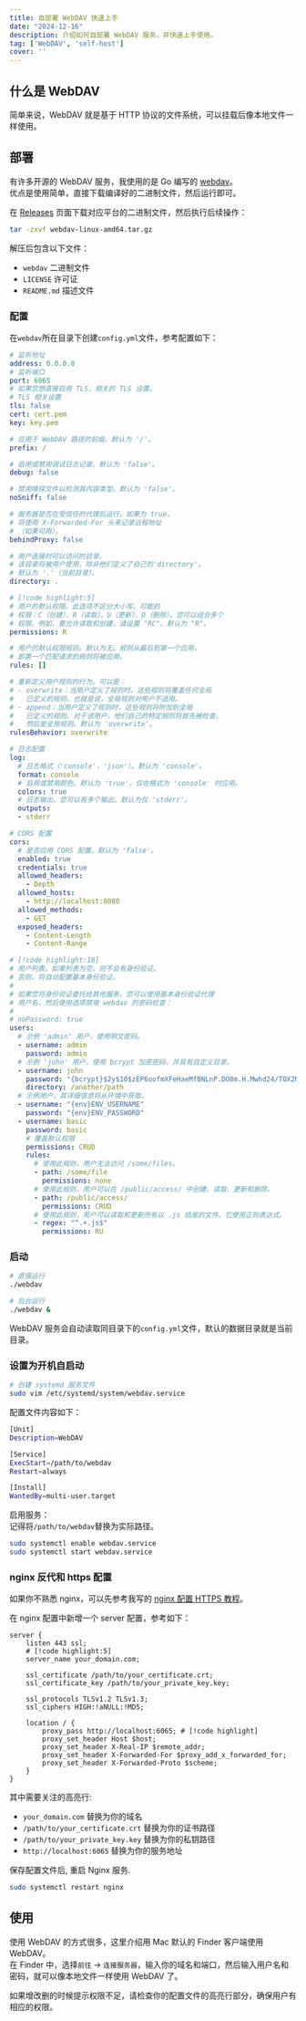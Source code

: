 ```yaml
---
title: 自部署 WebDAV 快速上手
date: "2024-12-16"
description: 介绍如何自部署 WebDAV 服务，并快速上手使用。
tag: ['WebDAV', 'self-host']
cover: ''
---
```


## 什么是 WebDAV
简单来说，WebDAV 就是基于 HTTP 协议的文件系统，可以挂载后像本地文件一样使用。

## 部署
有许多开源的 WebDAV 服务，我使用的是 Go 编写的 [webdav](https://github.com/hacdias/webdav)。  
优点是使用简单，直接下载编译好的二进制文件，然后运行即可。  

在 [Releases](https://github.com/hacdias/webdav/releases) 页面下载对应平台的二进制文件，然后执行后续操作：  
```bash
tar -zxvf webdav-linux-amd64.tar.gz
```

解压后包含以下文件：
- `webdav` 二进制文件
- `LICENSE` 许可证
- `README.md` 描述文件

### 配置
在`webdav`所在目录下创建`config.yml`文件，参考配置如下：  
```yml
# 监听地址
address: 0.0.0.0
# 监听端口
port: 6065
# 如果您想直接启用 TLS，相关的 TLS 设置。
# TLS 相关设置
tls: false
cert: cert.pem
key: key.pem

# 应用于 WebDAV 路径的前缀。默认为 '/'。
prefix: /

# 启用或禁用调试日志记录。默认为 'false'。
debug: false

# 禁用嗅探文件以检测其内容类型。默认为 'false'。
noSniff: false

# 服务器是否在受信任的代理后运行。如果为 true，
# 将使用 X-Forwarded-For 头来记录远程地址
# （如果可用）。
behindProxy: false

# 用户连接时可以访问的目录。
# 该目录将被用户使用，除非他们定义了自己的'directory'。
# 默认为 '.'（当前目录）。
directory: .

# [!code highlight:5]
# 用户的默认权限。此选项不区分大小写。可能的
# 权限：C（创建）、R（读取）、U（更新）、D（删除）。您可以组合多个
# 权限。例如，要允许读取和创建，请设置 "RC"。默认为 "R"。
permissions: R

# 用户的默认权限规则。默认为无。规则从最后到第一个应用，
# 即第一个匹配请求的规则将被应用。
rules: []

# 重新定义用户规则的行为。可以是：
# - overwrite：当用户定义了规则时，这些规则将覆盖任何全局
#   已定义的规则。也就是说，全局规则对用户不适用。
# - append：当用户定义了规则时，这些规则将附加到全局
#   已定义的规则。对于该用户，他们自己的特定规则将首先被检查，
#   然后是全局规则。默认为 'overwrite'。
rulesBehavior: overwrite

# 日志配置
log:
  # 日志格式（'console'，'json'）。默认为 'console'。
  format: console
  # 启用或禁用颜色。默认为 'true'。仅在格式为 'console' 时应用。
  colors: true
  # 日志输出。您可以有多个输出。默认为仅 'stderr'。
  outputs:
  - stderr

# CORS 配置
cors:
  # 是否应用 CORS 配置。默认为 'false'。
  enabled: true
  credentials: true
  allowed_headers:
    - Depth
  allowed_hosts:
    - http://localhost:8080
  allowed_methods:
    - GET
  exposed_headers:
    - Content-Length
    - Content-Range

# [!code highlight:18]
# 用户列表。如果列表为空，则不会有身份验证。
# 否则，将自动配置基本身份验证。
#
# 如果您将身份验证委托给其他服务，您可以使用基本身份验证代理
# 用户名，然后使用选项禁用 webdav 的密码检查：
#
# noPassword: true
users:
  # 示例 'admin' 用户，使用明文密码。
  - username: admin
    password: admin
  # 示例 'john' 用户，使用 bcrypt 加密密码，并具有自定义目录。
  - username: john
    password: "{bcrypt}$2y$10$zEP6oofmXFeHaeMfBNLnP.DO8m.H.Mwhd24/TOX2MWLxAExXi4qgi"
    directory: /another/path
  # 示例用户，其详细信息将从环境中获取。
  - username: "{env}ENV_USERNAME"
    password: "{env}ENV_PASSWORD"
  - username: basic
    password: basic
    # 覆盖默认权限
    permissions: CRUD
    rules:
      # 使用此规则，用户无法访问 /some/files。
      - path: /some/file
        permissions: none
      # 使用此规则，用户可以在 /public/access/ 中创建、读取、更新和删除。
      - path: /public/access/
        permissions: CRUD
      # 使用此规则，用户可以读取和更新所有以 .js 结尾的文件。它使用正则表达式。
      - regex: "^.+.js$"
        permissions: RU
```

### 启动
```bash
# 直接运行
./webdav

# 后台运行
./webdav &
```

WebDAV 服务会自动读取同目录下的`config.yml`文件，默认的数据目录就是当前目录。  

### 设置为开机自启动
```bash
# 创建 systemd 服务文件
sudo vim /etc/systemd/system/webdav.service
```
配置文件内容如下：
```bash
[Unit]
Description=WebDAV

[Service]
ExecStart=/path/to/webdav
Restart=always

[Install]
WantedBy=multi-user.target
```
启用服务：  
记得将`/path/to/webdav`替换为实际路径。
```bash
sudo systemctl enable webdav.service
sudo systemctl start webdav.service
```

### nginx 反代和 https 配置
如果你不熟悉 nginx，可以先参考我写的 [nginx 配置 HTTPS 教程](/zh-cn/blog/nginx-config-https)。  

在 nginx 配置中新增一个 server 配置，参考如下：  
```nginx
server {
    listen 443 ssl;
    # [!code highlight:5]
    server_name your_domain.com;

    ssl_certificate /path/to/your_certificate.crt;
    ssl_certificate_key /path/to/your_private_key.key;

    ssl_protocols TLSv1.2 TLSv1.3;
    ssl_ciphers HIGH:!aNULL:!MD5;

    location / {
        proxy_pass http://localhost:6065; # [!code highlight]
        proxy_set_header Host $host;
        proxy_set_header X-Real-IP $remote_addr;
        proxy_set_header X-Forwarded-For $proxy_add_x_forwarded_for;
        proxy_set_header X-Forwarded-Proto $scheme;
    }
}
```
其中需要关注的高亮行:
- `your_domain.com` 替换为你的域名
- `/path/to/your_certificate.crt` 替换为你的证书路径
- `/path/to/your_private_key.key` 替换为你的私钥路径
- `http://localhost:6065` 替换为你的服务地址

保存配置文件后, 重启 Nginx 服务.  
```bash
sudo systemctl restart nginx
```

## 使用
使用 WebDAV 的方式很多，这里介绍用 Mac 默认的 Finder 客户端使用 WebDAV。  
在 Finder 中，选择`前往` -> `连接服务器`，输入你的域名和端口，然后输入用户名和密码，就可以像本地文件一样使用 WebDAV 了。  

如果增改删的时候提示权限不足，请检查你的配置文件的高亮行部分，确保用户有相应的权限。  